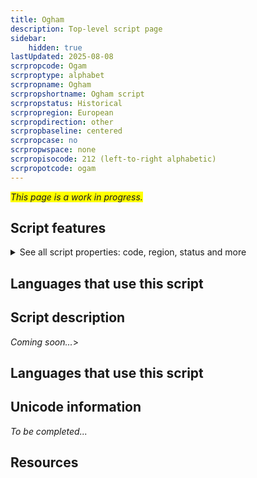 ```yaml
---
title: Ogham
description: Top-level script page
sidebar:
    hidden: true
lastUpdated: 2025-08-08
scrpropcode: Ogam
scrproptype: alphabet
scrpropname: Ogham
scrpropshortname: Ogham script
scrpropstatus: Historical
scrpropregion: European
scrpropdirection: other
scrpropbaseline: centered
scrpropcase: no
scrpropwspace: none
scrpropisocode: 212 (left-to-right alphabetic)
scrpropotcode: ogam
---
```


<span style='background-color:yellow'>_This page is a work in progress._</span>


## Script features

<details>
<summary> See all script properties: code, region, status and more</summary>
<ScriptInfo />
</details>

## Languages that use this script

<WsList script='Ogam' wsMax='5' />

## Script description

_Coming soon..._>

## Languages that use this script

<WsList script='Ogam' wsMax='5' />

## Unicode information

_To be completed..._

## Resources

<ScriptResources detailSummary='seemore' />

